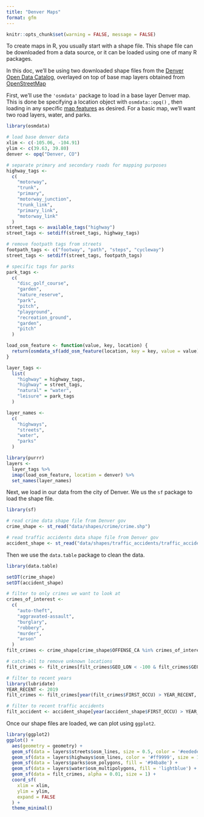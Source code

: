 ```yaml
---
title: "Denver Maps"
format: gfm
---
```


```r
knitr::opts_chunk$set(warning = FALSE, message = FALSE)
```


To create maps in R, you usually start with a shape file. This shape file can be downloaded from a data source, or it can be loaded using one of many R packages.

In this doc, we'll be using two downloaded shape files from the [Denver Open Data Catalog](https://www.denvergov.org/opendata/ "Denver Open Data Catalog"), overlayed on top of base map layers obtained from [OpenStreetMap](https://wiki.openstreetmap.org/wiki/Main_Page "OpenStreetMap")

First, we'll use the `'osmdata'` package to load in a base layer Denver map. This is done be specifying a location object with `osmdata::opq()` , then loading in any specific [map features](https://wiki.openstreetmap.org/wiki/Map_Features "Map features - OpenStreetMap Wiki") as desired. For a basic map, we'll want two road layers, water, and parks.

```r
library(osmdata)

# load base denver data
xlim <- c(-105.06, -104.91)
ylim <- c(39.63, 39.80)
denver <- opq("Denver, CO")

# separate primary and secondary roads for mapping purposes
highway_tags <- 
  c(
    "motorway",
    "trunk",
    "primary",
    "motorway_junction",
    "trunk_link",
    "primary_link",
    "motorway_link"
  )
street_tags <- available_tags("highway")
street_tags <- setdiff(street_tags, highway_tags)

# remove footpath tags from streets
footpath_tags <- c("footway", "path", "steps", "cycleway")
street_tags <- setdiff(street_tags, footpath_tags)

# specific tags for parks
park_tags <- 
  c(
    "disc_golf_course",
    "garden",
    "nature_reserve",
    "park",
    "pitch",
    "playground",
    "recreation_ground",
    "garden",
    "pitch"
  )

load_osm_feature <- function(value, key, location) {
  return(osmdata_sf(add_osm_feature(location, key = key, value = value)))
}

layer_tags <- 
  list(
    "highway" = highway_tags,
    "highway" = street_tags,
    "natural" = "water",
    "leisure" = park_tags
  )

layer_names <-
  c(
    "highways",
    "streets",
    "water",
    "parks"
  )

library(purrr)
layers <- 
  layer_tags %>% 
  imap(load_osm_feature, location = denver) %>% 
  set_names(layer_names)
```

Next, we load in our data from the city of Denver. We us the `sf` package to load the shape file.

```r
library(sf)

# read crime data shape file from Denver gov
crime_shape <- st_read("data/shapes/crime/crime.shp")

# read traffic accidents data shape file from Denver gov
accident_shape <- st_read("data/shapes/traffic_accidents/traffic_accidents.shp")
```

Then we use the `data.table` package to clean the data.

```r
library(data.table)

setDT(crime_shape)
setDT(accident_shape)

# filter to only crimes we want to look at
crimes_of_interest <- 
  c(
    "auto-theft", 
    "aggravated-assault", 
    "burglary", 
    "robbery", 
    "murder",
    "arson"
  )
filt_crimes <- crime_shape[crime_shape$OFFENSE_CA %in% crimes_of_interest, ]

# catch-all to remove unknown locations
filt_crimes <- filt_crimes[filt_crimes$GEO_LON < -100 & filt_crimes$GEO_LAT > 35, ]

# filter to recent years
library(lubridate)
YEAR_RECENT <- 2019
filt_crimes <- filt_crimes[year(filt_crimes$FIRST_OCCU) > YEAR_RECENT, ]
```

```r
# filter to recent traffic accidents
filt_accident <- accident_shape[year(accident_shape$FIRST_OCCU) > YEAR_RECENT, ]
```

Once our shape files are loaded, we can plot using `ggplot2`.

```r
library(ggplot2)
ggplot() + 
  aes(geometry = geometry) +
  geom_sf(data = layers$streets$osm_lines, size = 0.5, color = '#eedede') +
  geom_sf(data = layers$highways$osm_lines, color = '#ff9999', size = 1) + 
  geom_sf(data = layers$parks$osm_polygons, fill = '#94ba8e') +
  geom_sf(data = layers$water$osm_multipolygons, fill = 'lightblue') + 
  geom_sf(data = filt_crimes, alpha = 0.01, size = 1) +
  coord_sf(
    xlim = xlim, 
    ylim = ylim,
    expand = FALSE
  ) +
  theme_minimal()
```
